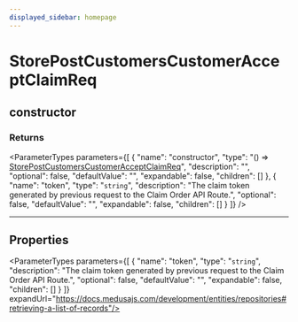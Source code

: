 ```yaml
---
displayed_sidebar: homepage
---
```



# StorePostCustomersCustomerAcceptClaimReq

## constructor

### Returns

<ParameterTypes parameters={[
  {
    "name": "constructor",
    "type": "() => [StorePostCustomersCustomerAcceptClaimReq](medusa.StorePostCustomersCustomerAcceptClaimReq.mdx)",
    "description": "",
    "optional": false,
    "defaultValue": "",
    "expandable": false,
    "children": []
  },
  {
    "name": "token",
    "type": "`string`",
    "description": "The claim token generated by previous request to the Claim Order API Route.",
    "optional": false,
    "defaultValue": "",
    "expandable": false,
    "children": []
  }
]} />

___

## Properties

<ParameterTypes parameters={[
  {
    "name": "token",
    "type": "`string`",
    "description": "The claim token generated by previous request to the Claim Order API Route.",
    "optional": false,
    "defaultValue": "",
    "expandable": false,
    "children": []
  }
]} expandUrl="https://docs.medusajs.com/development/entities/repositories#retrieving-a-list-of-records"/>
